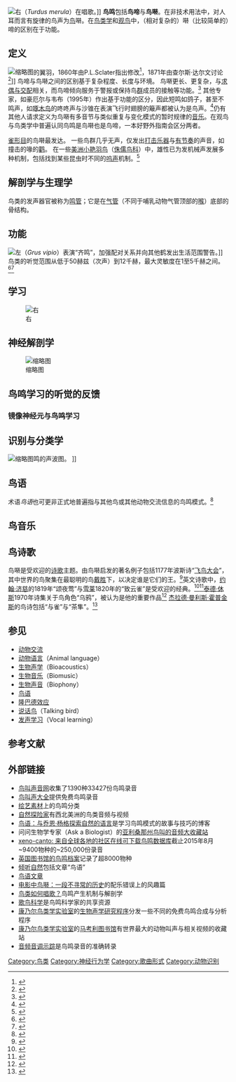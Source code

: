 [[File:Solsort.jpg|右]]（''Turdus merula''）在唱歌。{{Audio|Turdus merula male song at dawn(20s).ogg|在法国里尔记录的乌鸫歌}}]]
'''鸟鸣'''包括'''鸟啼'''与'''鸟啭'''。在非技术用法中，对人耳而言有旋律的鸟声为[[鸟|鸟]]啭。在[[鳥類學|鸟类学]]和[[观鸟|观鸟]]中，（相对复杂的）啭（比较简单的）啼的区别在于功能。

== 定义 ==
[[File:PipraWing.jpg|缩略图]]的翼羽，1860年由P.L.Sclater指出修改<ref>{{Cite journal|title=List of Birds collected by Mr. Fraser in Ecuador, at Nanegal, Calacali, Perucho, and Puellaro, with notes and descriptions of new species|author=Sclater, PL|journal=Proc. Zool. Soc. London|year=1860|pages=83–97}}</ref>，1871年由查尔斯·达尔文讨论<ref>{{Cite book|url=https://archive.org/stream/descentofmansele02darw#page/65/mode/1up/|title=The descent of man and selection in relation to sex. volume 2|last=Darwin, Charles|publisher=John Murray, London|year=1871|isbn=1-108-00510-1|pages=65–66}}</ref>]]
鸟啼与鸟啭之间的区别基于复杂程度、长度与环境。 鸟啭更长、更复杂，与[[鸟|求偶与交配]]相关，而鸟啼倾向服务于警报或保持鸟[[Herd|群]]成员的接触等功能。<ref>{{Cite web|url=http://www.stanford.edu/group/stanfordbirds/SUFRAME.html|title="Bird Voices" and "Vocal Development" from Birds of Stanford essays|accessdate=9 Sep 2008|archive-date=2012-04-07|archive-url=https://www.webcitation.org/66joD41F6?url=http://www.stanford.edu/group/stanfordbirds/SUFRAME.html|dead-url=no}}</ref> 其他专家，如豪厄尔与韦布（1995年）作出基于功能的区分，因此短鸣如鸽子，甚至不鸣声，如[[啄木鸟科|啄木鸟]]的咚咚声与沙锥在表演飞行时翅膀的簸声都被认为是鸟声。<ref name="howell">{{Cite book|title=A Guide to the Birds of Mexico and Northern Central America|last=Howell, Steve N. G.|last2=Sophie Webb|publisher=Oxford University  Press|year=1995|isbn=0-19-854012-4|lastauthoramp=yes}}</ref>仍有其他人请求定义为鸟啭有多音节与类似重复与变化模式的暂时规律的[[音乐|音乐]]。在观鸟与鸟类学中普遍认同鸟鸣是鸟啭也是鸟啼，一本好野外指南会区分两者。

[[雀形目|雀形]][[目_(生物)|目]]的鸟啭最发达。 一些鸟群几乎无声，仅发出[[打击乐器|打击乐器]]与[[节奏|有节奏]]的声音，如撞击的喙的[[鹳科|鹳]]。 在一些[[美洲小艳羽鸟|美洲小艳羽鸟]]（[[侏儒鸟科|侏儒鸟科]]）中，雄性已为发机械声发展多种机制，包括找到某些昆虫时不同的[[呜声|呜声]]机制。<ref>{{Cite journal|title=Courting Bird Sings with Stridulating Wing Feathers|journal=Science|issue=5735|doi=10.1126/science.1111701|year=2005|volume=309|page=736|pmid=16051789|lastauthoramp=yes}}</ref>

== 解剖学与生理学 ==
鸟类的发声器官被称为[[鸣管|鸣管]]；它是在[[气管|气管]]（不同于哺乳动物气管顶部的[[喉|喉]]）底部的骨结构。

== 功能 ==
[[File:Grus_vipio_at_the_Bronx_Zoo_006.jpg|左]]（''Grus vipio''）表演“齐鸣”，加强配对关系并向其他鹤发出生活范围警告。]]
鸟类的听觉范围从低于50赫兹（次声）到12千赫，最大灵敏度在1至5千赫之间。<ref name="Møller 2005 223-237">{{Cite journal|title=Covariation between brain size and immunity in birds: implications for brain size evolution|url=http://www.birdresearch.dk/unilang/articles/Molleretal_2005_JEBb.pdf|journal=Journal of Evolutionary Biology|issue=1|doi=10.1111/j.1420-9101.2004.00805.x|year=2005|volume=18|pages=223–237|format=PDF|pmid=15669979|last3=L. Z. Garamszegi|access-date=2016-09-19|archive-date=2016-04-12|archive-url=https://web.archive.org/web/20160412045133/http://www.birdresearch.dk/unilang/articles/Molleretal_2005_JEBb.pdf|dead-url=no}}</ref><ref>{{Cite book|title=Auditory perception in birds. Acoustic Communication in Birds, Vol. 1 (eds D.E. Kroodsma & E.H. Miller)|last=Dooling, R.J.|year=1982|pages=95–130}}</ref>

== 学习 ==
[[File:Bird_song_development_timeline.svg|右]]

== 神经解剖学 ==
[[File:Birdbrain.svg|缩略图]]


== 鸟鸣学习的听觉的反馈 ==

=== 镜像神经元与鸟鸣学习 ===

== 识别与分类学 ==
[[File:Little_brown_dove.png|缩略图]]鸣的声波图。{{Audio|S-senegalensis.ogg|在南印度记录}} ]]

<!--== 记录 ==
首次已知的鸟记录是在889年由[[路德维希·科赫|路德维希·科赫]]制作<ref name="MoN">{{Cite web|url=http://www.bbc.co.uk/archive/archive_pioneers/6505.shtml|title=Archive Pioneers - Ludwig Koch and the Music of Nature|accessdate=2 September 2011|date=2009-04-15|work=BBC Archives|publisher=BBC}}</ref>，他为了著名野生动物录音师与国广播公司的自然历史节目主持人。<ref name="MoN">{{Cite web|url=http://www.bbc.co.uk/archive/archive_pioneers/6505.shtml|title=Archive Pioneers - Ludwig Koch and the Music of Nature|accessdate=2 September 2011|date=2009-04-15|work=BBC Archives|publisher=BBC}}</ref>-->

== 鸟语 ==
术语''鸟语''也可更非正式地普遍指与其他鸟或其他动物交流信息的鸟鸣模式。<ref>{{Anchor|Birds in music}}</ref>

== 鸟音乐 ==

== 鸟诗歌 ==
鸟啭是受欢迎的[[诗歌|诗歌]]主题。由鸟啭启发的著名例子包括1177年波斯诗“[[飞鸟大会|飞鸟大会]]”，其中世界的鸟聚集在最聪明的鸟[[戴胜|戴胜]]下，以决定谁是它们的王。<ref>{{Cite book|title=The Conference of the Birds|url=https://archive.org/details/conferenceofbird0000atta|last=Attar, Farid al-Din|authorlink=Farid al-Din Attar|date=1984|publisher=Penguin Classics|isbn=978-0-14-044434-6}}</ref>英文诗歌中，[[约翰·济慈|约翰·济慈]]的1819年“颂夜莺”与[[珀西·比希·雪莱|雪莱]]1820年的“致云雀”是受欢迎的经典。<ref>{{Cite book|title=The ''Ode to a Nightingale''|last=Brooks|first=Cleanth|last2=Warren|first2=Robert Penn|work=Keats's Odes|publisher=Prentice-Hall|year=1968|editor-last=Stillinger|editor-first=Jack|pages=44–47}}</ref><ref>{{cite encyclopedia | last=Sandy | first=Mark | title=To a Skylark | encyclopedia=The Literary Encyclopedia | date=2002 | url=http://www.litencyc.com/php/sworks.php?rec=true&UID=7305 | accessdate=22 April 2016 | archive-date=2016-06-11 | archive-url=https://web.archive.org/web/20160611162330/http://www.litencyc.com/php/sworks.php?rec=true&UID=7305 | dead-url=no }}</ref>[[泰德·休斯|泰德·休斯]]1970年诗集关于鸟角色“乌鸦”，被认为是他的重要作品<ref>{{Cite web|url=http://www.thetedhughessociety.org/crow.htm|title=Crow - The Ted Hughes Society Journal|accessdate=22 April 2016|date=2012|publisher=The Ted Hughes Society|deadurl=yes|archiveurl=https://web.archive.org/web/20150702124543/http://www.thetedhughessociety.org/crow.htm|archivedate=2015-07-02}}</ref> [[杰拉尔德·曼利·霍普金斯|杰拉德·曼利斯·霍普金斯]]的鸟诗包括“与雀”与“茶隼”。<ref>{{Cite book|url=https://books.google.co.uk/books?id=afjmf6TpHagC&pg=PA227&lpg=PA227|title=Poems and Prose|last=Hopkins|first=Gerard Manley|date=1985|publisher=Penguin Books|access-date=2016-09-19|archive-date=2016-10-12|archive-url=https://web.archive.org/web/20161012122648/https://books.google.co.uk/books?id=afjmf6TpHagC&pg=PA227&lpg=PA227|dead-url=no}}</ref>

== 参见 ==
{{colbegin}}
* [[动物交流|动物交流]]
* [[动物语言|动物语言]]（Animal language）
* [[生物声学|生物声学]]（Bioacoustics）
* [[生物音乐|生物音乐]]（Biomusic）
* [[生物声音|生物声音]]（Biophony）
* [[鸟语|鸟语]]
* [[隆巴德效应|隆巴德效应]]
* [[说话鸟|说话鸟]]（Talking bird）
* [[发声学习|发声学习]]（Vocal learning）
{{colend}}

== 参考文献 ==
{{Reflist|30em}}

== 外部链接 ==
{{Commons category|Sounds of birds}}
* [https://web.archive.org/web/20160923194958/http://sound.niaolei.org.cn/ 鸟叫声音网]收集了1390种33427份鸟鸣录音{{Zh-hans}}
* [http://www.niaojiaosheng.com/ 鸟叫声大全]{{Wayback|url=http://www.niaojiaosheng.com/ |date=20160919225528 }}提供免费鸟鸣录音{{Zh-hans}}
* [http://www.huiyi8.com/jiaosheng/niao/ 绘艺素材]{{Wayback|url=http://www.huiyi8.com/jiaosheng/niao/ |date=20160919151146 }}上的鸟鸣分类{{Zh-hans}}
* [http://www.thenatureexplorers.com/ 自然探险家]{{Wayback|url=http://www.thenatureexplorers.com/ |date=20161005182352 }}有西北美洲的鸟类音频与视频{{En icon}}
* [http://birdlanguage.com/ 鸟语：与乔恩·杨格探索自然的语言]{{Wayback|url=http://birdlanguage.com/ |date=20110817045145 }}是学习鸟鸣模式的故事与技巧的博客{{En icon}}
* 问问生物学专家（Ask a Biologist）的[http://askabiologist.asu.edu/activities/birds 亚利桑那州鸟叫的音频大收藏站]{{Wayback|url=http://askabiologist.asu.edu/activities/birds |date=20100602090907 }}{{En icon}}
* [http://www.xeno-canto.org/ xeno-canto: 来自全球各地的社区在线可下载鸟鸣数据库]{{Wayback|url=http://www.xeno-canto.org/ |date=20160921143838 }}截止2015年8月~9400物种的~250,000份录音{{En icon}}
* [http://www.bl.uk/reshelp/findhelprestype/sound/wildsounds/birdsmamm/birdsmammals.html 英国图书馆的鸟鸣档案]{{Wayback|url=http://www.bl.uk/reshelp/findhelprestype/sound/wildsounds/birdsmamm/birdsmammals.html |date=20150226182545 }}记录了超8000物种{{En icon}}
* [http://www.bl.uk/listentonature 倾听自然]{{Wayback|url=http://www.bl.uk/listentonature |date=20160922002023 }}包括文章“鸟语”{{En icon}}
* [http://www.nature-mentor.com/bird-language.html  鸟语文章]{{Wayback|url=http://www.nature-mentor.com/bird-language.html |date=20160919150622 }}{{En icon}}
* [https://web.archive.org/web/20070406075739/http://pages.cthome.net/rwinkler/hollwood.htm 电影中鸟啭：一段不寻常的历史]的配乐错误上的风趣篇{{En icon}}
* [http://www.birdwatching-bliss.com/bird-song.html 鸟类如何唱歌？]{{Wayback|url=http://www.birdwatching-bliss.com/bird-song.html |date=20160919152440 }}鸟鸣产生机制与解剖学{{En icon}}
* [https://web.archive.org/web/20170811061443/http://songbirdscience.com/ 歌鸟科学]是鸟鸣科学家的共享资源{{En icon}}
* [[康乃尔鸟类学实验室|康乃尔鸟类学实验室]]的[http://www.birds.cornell.edu/brp/?lk=lpro/ 生物声学研究程序]{{Wayback|url=http://www.birds.cornell.edu/brp/?lk=lpro%2F |date=20171014034108 }}分发一些不同的免费鸟鸣合成与分析程序{{En icon}}
* [[康乃尔鸟类学实验室|康乃尔鸟类学实验室]]的[https://web.archive.org/web/20110716072046/http://macaulaylibrary.org/index.do?lk=lpro 马考利图书馆]有世界最大的动物叫声与相关视频的收藏站{{En icon}}
* [http://www.robertinventor.com/software/tunesmithy/pitch_tracer.htm 音频音调示踪]{{Wayback|url=http://www.robertinventor.com/software/tunesmithy/pitch_tracer.htm |date=20160918101445 }}是鸟鸣录音的准确转录{{En icon}}

{{鸟类}}
{{Neuroethology}}
{{Animal communication}}
[[Category:鸟类|Category:鸟类]]
[[Category:神经行为学|Category:神经行为学]]
[[Category:歌曲形式|Category:歌曲形式]]
[[Category:动物识别|Category:动物识别]]
